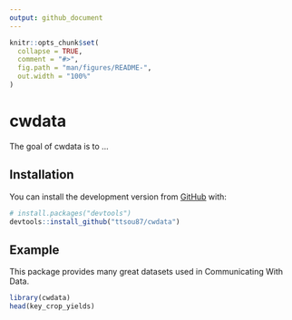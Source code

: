 ```yaml
---
output: github_document
---
```


<!-- README.md is generated from README.Rmd. Please edit that file -->

```r
knitr::opts_chunk$set(
  collapse = TRUE,
  comment = "#>",
  fig.path = "man/figures/README-",
  out.width = "100%"
)
```

# cwdata

<!-- badges: start -->
<!-- badges: end -->

The goal of cwdata is to ...

## Installation

You can install the development version from [GitHub](https://github.com/) with:

``` r
# install.packages("devtools")
devtools::install_github("ttsou87/cwdata")
```
## Example

This package provides many great datasets used in Communicating With Data.

```r
library(cwdata)
head(key_crop_yields)
```

